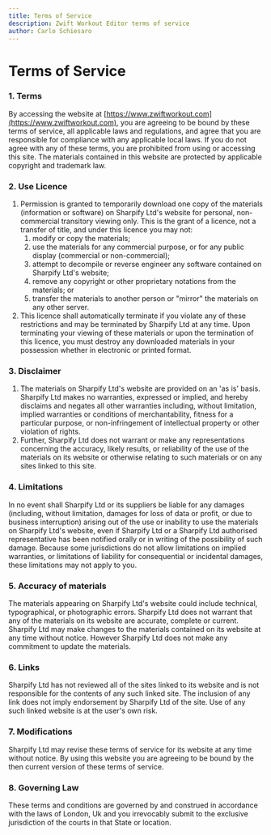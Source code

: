```yaml
---
title: Terms of Service
description: Zwift Workout Editor terms of service
author: Carlo Schiesaro
---
```


<div className="post">

<BreadCrumbs title={props.pageContext.frontmatter.title}/>

# Terms of Service

### 1\. Terms

By accessing the website at [https://www.zwiftworkout.com](https://www.zwiftworkout.com), you are agreeing to be bound by these terms of service, all applicable laws and regulations, and agree that you are responsible for compliance with any applicable local laws. If you do not agree with any of these terms, you are prohibited from using or accessing this site. The materials contained in this website are protected by applicable copyright and trademark law.

### 2\. Use Licence

1.  Permission is granted to temporarily download one copy of the materials (information or software) on Sharpify Ltd's website for personal, non-commercial transitory viewing only. This is the grant of a licence, not a transfer of title, and under this licence you may not:
    1.  modify or copy the materials;
    2.  use the materials for any commercial purpose, or for any public display (commercial or non-commercial);
    3.  attempt to decompile or reverse engineer any software contained on Sharpify Ltd's website;
    4.  remove any copyright or other proprietary notations from the materials; or
    5.  transfer the materials to another person or "mirror" the materials on any other server.
2.  This licence shall automatically terminate if you violate any of these restrictions and may be terminated by Sharpify Ltd at any time. Upon terminating your viewing of these materials or upon the termination of this licence, you must destroy any downloaded materials in your possession whether in electronic or printed format.

### 3\. Disclaimer

1.  The materials on Sharpify Ltd's website are provided on an 'as is' basis. Sharpify Ltd makes no warranties, expressed or implied, and hereby disclaims and negates all other warranties including, without limitation, implied warranties or conditions of merchantability, fitness for a particular purpose, or non-infringement of intellectual property or other violation of rights.
2.  Further, Sharpify Ltd does not warrant or make any representations concerning the accuracy, likely results, or reliability of the use of the materials on its website or otherwise relating to such materials or on any sites linked to this site.

### 4\. Limitations

In no event shall Sharpify Ltd or its suppliers be liable for any damages (including, without limitation, damages for loss of data or profit, or due to business interruption) arising out of the use or inability to use the materials on Sharpify Ltd's website, even if Sharpify Ltd or a Sharpify Ltd authorised representative has been notified orally or in writing of the possibility of such damage. Because some jurisdictions do not allow limitations on implied warranties, or limitations of liability for consequential or incidental damages, these limitations may not apply to you.

### 5\. Accuracy of materials

The materials appearing on Sharpify Ltd's website could include technical, typographical, or photographic errors. Sharpify Ltd does not warrant that any of the materials on its website are accurate, complete or current. Sharpify Ltd may make changes to the materials contained on its website at any time without notice. However Sharpify Ltd does not make any commitment to update the materials.

### 6\. Links

Sharpify Ltd has not reviewed all of the sites linked to its website and is not responsible for the contents of any such linked site. The inclusion of any link does not imply endorsement by Sharpify Ltd of the site. Use of any such linked website is at the user's own risk.

### 7\. Modifications

Sharpify Ltd may revise these terms of service for its website at any time without notice. By using this website you are agreeing to be bound by the then current version of these terms of service.

### 8\. Governing Law

These terms and conditions are governed by and construed in accordance with the laws of London, Uk and you irrevocably submit to the exclusive jurisdiction of the courts in that State or location.

</div>